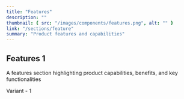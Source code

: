 ```yaml
---
title: "Features"
description: ""
thumbnail: { src: "/images/components/features.png", alt: "" }
link: "/sections/feature"
summary: "Product features and capabilities"
---
```


## Features 1

A features section highlighting product capabilities, benefits, and key functionalities

<Tabs defaultValue="t-1">

<TabsList>
    <TabsTrigger value="t-1">Variant - 1</TabsTrigger>
</TabsList>
<TabsContent value="t-1">
    <SectionPreview name="feature-1" />
</TabsContent>
</Tabs> 